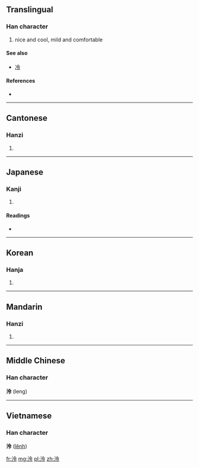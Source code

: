 ==Translingual==

===Han character===
{{Han char|rn=85|rad=水|as=05|sn=8|four=3813<sub>7</sub>|canj=水人戈戈 (EOII)}}

# nice and cool, mild and comfortable

====See also====
* [[冷]] <!-- visually similar -->

====References====
* {{Han ref|kx=0617.060|dkj=17306|dj=1012.040|hdz=31589.070|uh=6CE0|ud=27872|bh=AA7E|bd=43646}}

----

==Cantonese==

===Hanzi===
{{yue-hanzi|jyut=|y=ling4}}

# {{defn|lang=yue|sort=水05}}

----

==Japanese==

===Kanji===
{{ja-kanji|grade=|rs=水05}}

# {{defn|lang=ja|sort=水05}}

====Readings====
* {{ja-readings|on=[[れい]] (rei), [[りょう]] (ryō), [[れん]] (ren)|kun=[[さとす]] (satosu)}}

----

==Korean==

===Hanja===
{{ko-hanja|hangeul=[[령]]>[[영]]|eumhun=|rv=ryeong>yeong|mr=ryŏng>yŏng|y=lyeng>yeng}}

# {{defn|lang=ko|sort=水05}}

----

==Mandarin==

===Hanzi===
{{cmn-hanzi|pin=[[líng]] ([[ling2]])|wg=ling<sup>2</sup>}}
# {{defn|lang=cmn|sort=水05}}

----

==Middle Chinese==
===Han character===
'''泠''' (leng)

----

==Vietnamese==
===Han character===
'''泠''' ([[lênh]])

[[fr:泠]]
[[mg:泠]]
[[pl:泠]]
[[zh:泠]]